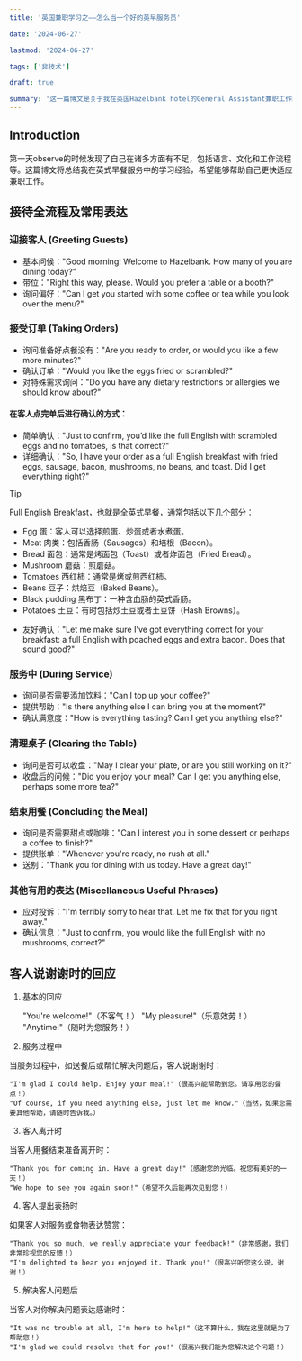 ```yaml
---
title: '英国兼职学习之——怎么当一个好的英早服务员'

date: '2024-06-27'

lastmod: '2024-06-27'

tags: ['非技术']

draft: true

summary: '这一篇博文是关于我在英国Hazelbank hotel的General Assistant兼职工作的学习总结。'
---
```


## Introduction

第一天observe的时候发现了自己在诸多方面有不足，包括语言、文化和工作流程等。这篇博文将总结我在英式早餐服务中的学习经验，希望能够帮助自己更快适应兼职工作。

## 接待全流程及常用表达

### 迎接客人 (Greeting Guests)

- 基本问候："Good morning! Welcome to Hazelbank. How many of you are dining today?"
- 带位："Right this way, please. Would you prefer a table or a booth?"
- 询问偏好："Can I get you started with some coffee or tea while you look over the menu?"

### 接受订单 (Taking Orders)

- 询问准备好点餐没有："Are you ready to order, or would you like a few more minutes?"
- 确认订单："Would you like the eggs fried or scrambled?"
- 对特殊需求询问："Do you have any dietary restrictions or allergies we should know about?"

#### 在客人点完单后进行确认的方式：

- 简单确认："Just to confirm, you’d like the full English with scrambled eggs and no tomatoes, is that correct?"
- 详细确认："So, I have your order as a full English breakfast with fried eggs, sausage, bacon, mushrooms, no beans, and toast. Did I get everything right?"

> [!tip]
> Full English Breakfast，也就是全英式早餐，通常包括以下几个部分：
>
> - Egg 蛋：客人可以选择煎蛋、炒蛋或者水煮蛋。
> - Meat 肉类：包括香肠（Sausages）和培根（Bacon）。
> - Bread 面包：通常是烤面包（Toast）或者炸面包（Fried Bread）。
> - Mushroom 蘑菇：煎蘑菇。
> - Tomatoes 西红柿：通常是烤或煎西红柿。
> - Beans 豆子：烘焙豆（Baked Beans）。
> - Black pudding 黑布丁：一种含血肠的英式香肠。
> - Potatoes 土豆：有时包括炒土豆或者土豆饼（Hash Browns）。

- 友好确认："Let me make sure I've got everything correct for your breakfast: a full English with poached eggs and extra bacon. Does that sound good?"

### 服务中 (During Service)

- 询问是否需要添加饮料："Can I top up your coffee?"
- 提供帮助："Is there anything else I can bring you at the moment?"
- 确认满意度："How is everything tasting? Can I get you anything else?"

### 清理桌子 (Clearing the Table)

- 询问是否可以收盘："May I clear your plate, or are you still working on it?"
- 收盘后的问候："Did you enjoy your meal? Can I get you anything else, perhaps some more tea?"

### 结束用餐 (Concluding the Meal)

- 询问是否需要甜点或咖啡："Can I interest you in some dessert or perhaps a coffee to finish?"
- 提供账单："Whenever you're ready, no rush at all."
- 送别："Thank you for dining with us today. Have a great day!"

### 其他有用的表达 (Miscellaneous Useful Phrases)

- 应对投诉："I'm terribly sorry to hear that. Let me fix that for you right away."
- 确认信息："Just to confirm, you would like the full English with no mushrooms, correct?"

## 客人说谢谢时的回应

1. 基本的回应

   "You're welcome!"（不客气！）
   "My pleasure!"（乐意效劳！）
   "Anytime!"（随时为您服务！）

2. 服务过程中

当服务过程中，如送餐后或帮忙解决问题后，客人说谢谢时：

    "I'm glad I could help. Enjoy your meal!"（很高兴能帮助到您。请享用您的餐点！）
    "Of course, if you need anything else, just let me know."（当然，如果您需要其他帮助，请随时告诉我。）

3. 客人离开时

当客人用餐结束准备离开时：

    "Thank you for coming in. Have a great day!"（感谢您的光临。祝您有美好的一天！）
    "We hope to see you again soon!"（希望不久后能再次见到您！）

4. 客人提出表扬时

如果客人对服务或食物表达赞赏：

    "Thank you so much, we really appreciate your feedback!"（非常感谢，我们非常珍视您的反馈！）
    "I'm delighted to hear you enjoyed it. Thank you!"（很高兴听您这么说，谢谢！）

5. 解决客人问题后

当客人对你解决问题表达感谢时：

    "It was no trouble at all, I'm here to help!"（这不算什么，我在这里就是为了帮助您！）
    "I'm glad we could resolve that for you!"（很高兴我们能为您解决这个问题！）
